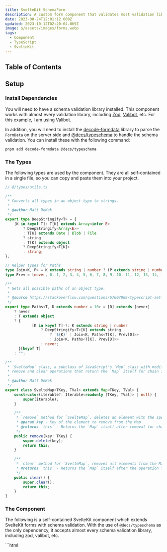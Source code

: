 ```yaml
---
title: SvelteKit SchemaForm
description: A custom form component that validates most validation library schemas.
date: 2023-08-24T12:01:12.000Z
updated: 2023-10-12T02:20:04.069Z
image: $/assets/images/forms.webp
tags:
  - Component
  - TypeScript
  - SvelteKit
---
```


## Table of Contents

## Setup

### Install Dependencies

You will need to have a schema validation library installed. This component works with almost every validation library, including [Zod](https://zod.dev/), [Valibot](https://valibot.dev/), etc. For this example, I am using Valibot.

In addition, you will need to install the [decode-formdata](https://github.com/fabian-hiller/decode-formdata) library to parse the `FormData` on the server side and [@decs/typeschema](https://github.com/decs/typeschema) to handle the schema validation. You can install these with the following command:

```bash
pnpm add decode-formdata @decs/typeschema
```

### The Types

The following types are used by the component. They are all self-contained in a single file, so you can copy and paste them into your project.

```ts
// @/types/utils.ts

/**
 * Converts all types in an object type to strings.
 * 
 * @author Matt DeKok
 */
export type DeepStringify<T> = {
	[K in keyof T]: T[K] extends Array<infer E>
		? DeepStringify<Array<E>>
		: T[K] extends Date | Blob | File
		? string
		: T[K] extends object
		? DeepStringify<T[K]>
		: string;
};

// Helper types for Paths
type Join<K, P> = K extends string | number ? (P extends string | number ? `${K}${"" extends P ? "" : "."}${P}` : never) : never;
type Prev = [never, 0, 1, 2, 3, 4, 5, 6, 7, 8, 9, 10, 11, 12, 13, 14, 15, 16, 17, 18, 19, 20, ...0[]];

/**
 * Gets all possible paths of an object type.
 * 
 * @source https://stackoverflow.com/questions/67607069/typescript-set-value-type-of-a-deep-nested-object-path
 */
export type Paths<T, D extends number = 10> = [D] extends [never]
	? never
	: T extends object
	? {
			[K in keyof T]-?: K extends string | number
				? DeepStringify<T>[K] extends string
					? `${K}` | Join<K, Paths<T[K], Prev[D]>>
					: Join<K, Paths<T[K], Prev[D]>>
				: never;
	  }[keyof T]
	: "";

/**
 * `SvelteMap` class, a subclass of JavaScript's `Map` class with modified methods for 
 * remove and clear operations that return the `Map` itself for chain invocations.
 * 
 * @author Matt DeKok
 */
export class SvelteMap<TKey, TVal> extends Map<TKey, TVal> {
	constructor(iterable?: Iterable<readonly [TKey, TVal]> | null) {
		super(iterable);
	}

	/**
	 * `remove` method for `SvelteMap`, deletes an element with the specified key from the Map.
	 * @param key - Key of the element to remove from the Map.
	 * @returns `this` - Returns the `Map` itself after removal for chain invocations.
	 */
	public remove(key: TKey) {
		super.delete(key);
		return this;
	}

	/**
	 * `clear` method for `SvelteMap`, removes all elements from the Map.
	 * @returns `this` - Returns the `Map` itself after the operation for chain invocations.
	 */
	public clear() {
		super.clear();
		return this;
	}
}
```

### The Component

The following is a self-contained SvelteKit component which extends SvelteKit forms with schema validation. With the use of `@decs/typeschema` as the only dependency, it accepts almost every schema validation library, including zod, valibot, etc.

<CombinedBlock>
	```html
	<!-- @/components/SchemaForm.svelte -->
	<script lang="ts" context="module">
		import type { Infer, InferIn, Schema } from "@decs/typeschema";
		import { validate } from "@decs/typeschema";
		import { decode } from "decode-formdata";

		/**
		* Parse form data from strings to their correct types and
		* validate them against a schema from Zod, Yup, Valibot, etc.
		*
		* @param formData The form data to parse
		* @param schema The schema to validate against
		* @param info Arrays of field names that should be parsed as arrays, booleans, dates, files or numbers
		* @param info.arrays Field names that should be parsed as arrays
		* @param info.booleans Field names that should be parsed as booleans. "false", "0" or undefined will 
		* be converted to false. Everything else will be converted to true.
		* @param info.dates Field names that should be parsed as dates. Empty dates will be converted to null.
		* @param info.files Field names that should be parsed as files
		* @param info.numbers Field names that should be parsed as numbers
		*
		* @returns The parsed and validated data
		*/
		export async function parseFormData<TSchema extends Schema>(
			formData: FormData,
			schema: TSchema,
			info?: Partial<{
				/**
				* Field names that should be parsed as arrays
				*/
				arrays: string[];
				/**
				* Field names that should be parsed as booleans. "false", "0" or undefined will 
				* be converted to false. Everything else will be converted to true.
				*/
				booleans: string[];
				/**
				* Field names that should be parsed as dates. Empty dates will be converted to null.
				*/
				dates: string[];
				/**
				* Field names that should be parsed as files
				*/
				files: string[];
				/**
				* Field names that should be parsed as numbers
				*/
				numbers: string[];
			}>
		): Promise<Infer<TSchema>> {
			const formValues = decode(formData, info);
			const result = await validate(schema, formValues);
			if ("issues" in result && result.issues.length) {
				console.log("Value:", formValues);
				console.error("Issues:", result.issues);
				throw new Error([...new Set(result.issues.map((i) => i.message))].join(";\n"));
			}
			if (!("data" in result)) throw new Error("No data returned");
			return result.data;
		}
	</script>

	<script lang="ts" generics="TSchema extends Schema">
		import { enhance } from "$app/forms";
		import { beforeNavigate } from "$app/navigation";
		import type { ActionResult } from "@sveltejs/kit";
		import { createEventDispatcher } from "svelte";
		import { SvelteMap, type DeepStringify, type Paths } from "$/types/util";

		const dispatch = createEventDispatcher<{
			"before-submit": null;
			"after-submit": ActionResult;
			validate: {
				data?: Infer<TSchema>;
				changes: typeof changes;
				errors: typeof errors;
				setError: typeof setError;
			};
		}>();

		/**
		* A schema from Zod, Yup, Valibot, etc. to validate the form against
		*/
		export let schema: TSchema;
		/**
		* The data to be validated
		*/
		export let data: InferIn<TSchema>;
		/**
		* The URL to submit the form to
		*/
		export let action: string;
		/**
		* The HTTP method to use when submitting the form
		*/
		export let method = "POST";
		/**
		* Whether to reset the form after submitting
		*/
		export let resetOnSave = false;

		let initialStructure = emptyClone(data);
		$: currentStructure = emptyClone(data);

		let errors = new SvelteMap<"form" | Paths<typeof initialStructure, 6>, string>();
		let elForm: HTMLFormElement;
		let changes: Array<string> = [];
		let saving = false;

		async function checkChanges() {
			// Check for changes
			const formStructureIsDiff = JSON.stringify(currentStructure) !== JSON.stringify(initialStructure);
			changes = !saving
				? [...elForm.querySelectorAll("[data-dirty]")]
						.map((el) => el.getAttribute("name") || "hidden")
						.concat(formStructureIsDiff ? "form" : "")
						.filter(Boolean)
				: [];

			// Check for errors
			errors = new SvelteMap<"form" | Paths<typeof initialStructure, 6>, string>();
			const result = await validate(schema, data);
			if ("data" in result) {
				dispatch("validate", { data: result.data, changes, errors, setError });
			} else if ("issues" in result) {
				result.issues.forEach((issue) => {
					if (!issue.path) issue.path = ["form"];
					if (saving || changes.includes(issue.path.join("."))) {
						errors = errors.set(issue.path.join(".") as any, issue.message);
					}
				});
				dispatch("validate", { changes, errors, setError });
			}
		}

		$: {
			if (elForm && data) {
				checkChanges();
				setTimeout(() => {
					elForm.querySelectorAll(":is(input, textarea, select):not([data-listener])").forEach((el) => {
						el.setAttribute("data-listener", "");
						el.addEventListener("input", (ev: Event) => {
							if (ev.currentTarget instanceof Element && !ev.currentTarget.hasAttribute("data-dirty")) {
								ev.currentTarget.setAttribute("data-dirty", "");
								checkChanges();
							}
						});
					});
				}, 10);
			}
		}

		beforeNavigate((nav) => {
			checkChanges();
			if (changes.length) {
				if (!confirm("You have unsaved changes. Are you sure you want to leave this page?")) nav.cancel();
			}
		});

		function emptyClone<S extends Schema, T extends InferIn<S>>(data: T): DeepStringify<T> {
			const result: any = Array.isArray(data) ? [] : {};
			for (const key in data) {
				if (data[key] && ["Object", "Array"].includes((data[key] as object).constructor.name)) {
					result[key] = emptyClone(data[key]);
				} else result[key] = "";
			}
			return result;
		}

		function setError<K extends "form" | Paths<typeof initialStructure, 6>>(path: K, message: string) {
			errors = errors.set(path, message);
		}
	</script>
	```
	```tsx
	<form
		{method}
		{action}
		{...$$restProps}
		bind:this={elForm}
		novalidate
		use:enhance={async (f) => {
			if (saving) return f.cancel();

			dispatch("before-submit");
			saving = true;

			// Check for errors before submitting
			await checkChanges();
			if (errors.size) {
				saving = false;
				return f.cancel();
			}

			// Change dates to ISO format in client to prevent timezone issues
			f.formData.forEach((value, key) => {
				const inputType = document.querySelector(`[name="${key}"]`)?.getAttribute("type");
				if (inputType?.includes("date") && typeof value === "string") {
					const d = new Date(value);
					if (!isNaN(d.getTime())) f.formData.set(key, d.toISOString());
				}
			});

			return async ({ update, result }) => {
				await update({ reset: resetOnSave });
				dispatch("after-submit", result);
				if (
					(result.type === "success" && result.data && "error" in result.data) ||
					!["redirect", "success"].includes(result.type)
				) {
					saving = false;
				}
			};
		}}
	>
		<slot {errors} {saving} />
	</form>
	```
</CombinedBlock>

## Examples

### Basic Example

Using this component is very simple. In your `+page.svelte`, simply add it like you would another form and pass it an object schema and a data object. It also returns a `saving` boolean and `errors` map. Both `data` and `errors` are typesafe based on the the structure of your object schema.

```typescript
// $libs/types/schemas
import { object, string, email, number, boolean, minValue } from "valibot";

export const subscribeSchema = object({
	name: string(),
	age: number([minValue(18, "Must be at least 18 years old")]),
	email: string([email("Must be a valid email")]),
	subscribe: boolean()
});
```
<CombinedBlock>
	```html
	<!-- +page.svelte -->
	<script lang="ts">
		import SchemaForm from "$lib/components/SchemaForm.svelte";
		import { subscribeSchema } from "$lib/types/schemas";

		let data = { name: "", age: 18, email: "", subscribe: true };
	</script>
	```
	```tsx
	<SchemaForm action="?/subscribe" schema={subscribeSchema} data={data} let:saving let:errors resetOnSave>
		<div class="form-field">
			<label>Name</label>
			<input name="name" bind:value={data.name} required />
			{#if errors.has("name")}
				<span class="error">{errors.get("name")}</span>
			{/if}
		</div>
		<div class="form-field">
			<label>Age</label>
			<input name="age" type="number" min="18" size="3" bind:value={data.age} required />
			{#if errors.has("age")}
				<span class="error">{errors.get("age")}</span>
			{/if}
		</div>
		<div class="form-field">
			<label>Email</label>
			<input name="email" type="email" bind:value={data.email} required />
			{#if errors.has("email")}
				<span class="error">{errors.get("email")}</span>
			{/if}
		</div>
		<div class="form-field">
			<label>Subscribe to our newsletter</label>
			<input name="subscribe" type="checkbox" bind:checked={data.subscribe} />
		</div>
		<div>
			<button aria-disabled="{saving}">Subscribe</button>
		</div>
	</SchemaForm>
	```
</CombinedBlock>

Then in your server action, you can use the `parseFormData` method from the component to parse the form data on the server and get a validated data object. 

As you can see, the third argument is an object with arrays of field names that should be parsed as arrays, booleans, dates, files or numbers. This is necessary because the `FormData` object only returns strings. For nested object data, the field names should be the data object path that corresponds to that field. See the [Field Names](#field-names-for-nested-data) section for more information.

```typescript
// +page.server.ts
import { parseFormData } from "$lib/components/SchemaForm.svelte";
import { subscribeSchema } from "$lib/types/schemas";

export const actions = {
	subscribe: async (event) => {
		try {
			const data = await event.request.formData();
			const parsedData = await parseFormData(data, subscribeSchema, {
				numbers: ["age"],
				booleans: ["subscribe"]
			});
			...
		} catch (error) {
			...
		}
	}
};
```

### Extending the Error Checking

The component also returns a `validate` event that you can use to extend the error checking. It returns the following:

```yaml
data: The validated data object
changes: The names of the fields that have changed as an array of strings
errors: The errors map
setError: A function to set an error
```

The `setError` function is also type-safe. It takes two arguments: the `path` to the error as a string, and the value to set at that path. The `path` parameter will have autocomplete based on a dot-separated string that corresponds to the data object path. See the [Field Names](#field-names-for-nested-data) section for more information.

You can use this event to add custom error checking to your form. For example, if you have a password field and a confirm password field, you can use the `validate` event to check that they match.

<CombinedBlock>
	```html
	<!-- +page.svelte -->
	<script lang="ts">
		import SchemaForm from "$lib/components/SchemaForm.svelte";
		import { subscribeSchema } from "$lib/types/schemas";

		let data = { email: "", password: "", confirmPassword: "" };
	</script>
	```
	```tsx
	<SchemaForm 
		action="?/subscribe"
		schema={subscribeSchema}
		data={data}
		let:saving
		let:errors
		resetOnSave
		on:validate={(event) => {
			const { data, setError } = event.detail;
			if (data.password !== data.confirmPassword) {
				setError("confirmPassword", "Passwords do not match");
			}
		}}>
		<div class="field">
			<label>Email</label>
			<input name="email" bind:value={data.email} required />
			{#if errors.has("email")}
				<span class="error">{errors.get("email")}</span>
			{/if}
		</div>
		<div class="field">
			<label>Password</label>
			<input name="password" type="password" bind:value={data.password} required />
			{#if errors.has("password")}
				<span class="error">{errors.get("password")}</span>
			{/if}
		</div>
		<div class="field">
			<label>Confirm Password</label>
			<input name="confirmPassword" type="password" bind:value={data.confirmPassword} required />
			{#if errors.has("confirmPassword")}
				<span class="error">{errors.get("confirmPassword")}</span>
			{/if}
		</div>
		<button disabled={saving}>Subscribe</button>
	</SchemaForm>
	```
</CombinedBlock>

## Some Things to Note

### Field Names for Nested Data

Both error checking and server-side data parsing require field names to be the data object path that corresponds to that field. For example, if your data is:

```typescript
{
	a: {
		b: [{ c: 1 }];
	}
}
```

Then the field name for `c` should be `name="a.b.{index}.c"`.
